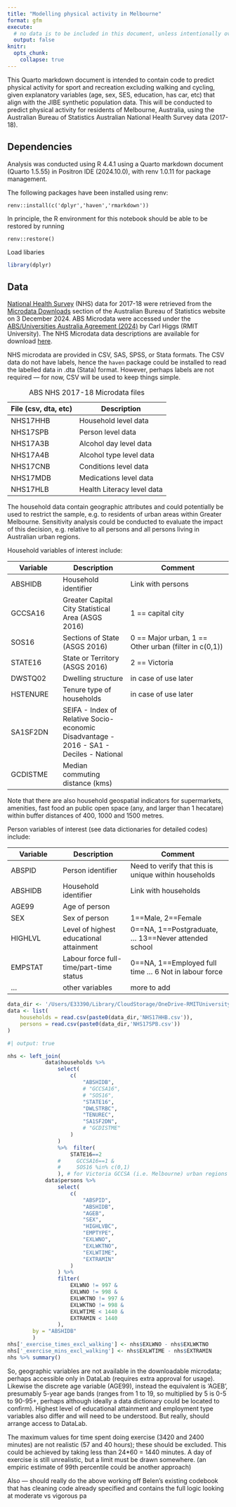 ```yaml
---
title: "Modelling physical activity in Melbourne"
format: gfm
execute:
  # no data is to be included in this document, unless intentionally over-ridden
  output: false 
knitr:
  opts_chunk: 
    collapse: true
---
```


This Quarto markdown document is intended to contain code to predict physical activity for sport and recreation excluding walking and cycling, given explanatory variables (age, sex, SES, education, has car, etc) that align with the JIBE synthetic population data.  This will be conducted to predict physical activity for residents of Melbourne, Australia, using the Australian Bureau of Statistics Australian National Health Survey data (2017-18).

## Dependencies

Analysis was conducted using R 4.4.1 using a Quarto markdown document (Quarto 1.5.55) in Positron IDE (2024.10.0), with renv 1.0.11 for package management.

The following packages have been installed using renv:

```
renv::install(c('dplyr','haven','rmarkdown'))
```

In principle, the R environment for this notebook should be able to be restored by running

```
renv::restore()
```

Load libaries

```r
library(dplyr)
```

## Data

[National Health Survey](https://www.abs.gov.au/statistics/microdata-tablebuilder/available-microdata-tablebuilder/national-health-survey) (NHS) data for 2017-18 were retrieved from the [Microdata Downloads](https://microdatadownload.abs.gov.au/MicrodataDownload/login.xhtml) section of the Australian Bureau of Statistics website on 3 December 2024.  ABS Microdata were accessed under the [ABS/Universities Australia Agreement (2024)](https://www.abs.gov.au/statistics/microdata-tablebuilder/absuniversities-australia-agreement) by Carl Higgs (RMIT University). The NHS Microdata data descriptions are available for download [here](https://www.abs.gov.au/statistics/microdata-tablebuilder/available-microdata-tablebuilder/national-health-survey#data-item-lists).

NHS microdata are provided in CSV, SAS, SPSS, or Stata formats.  The CSV data do not have labels, hence the `haven` package could be installed to read the labelled data in .dta (Stata) format.  However, perhaps labels are not required --- for now, CSV will be used to keep things simple.


|File (csv, dta, etc) | Description|
|-----|------------|
|NHS17HHB|Household level data|
|NHS17SPB|Person level data|
|NHS17A3B|Alcohol day level data|
|NHS17A4B|Alcohol type level data|
|NHS17CNB|Conditions level data|
|NHS17MDB|Medications level data|
|NHS17HLB|Health Literacy level data|

: ABS NHS 2017-18 Microdata files

The household data contain geographic attributes and could potentially be used to restrict the sample, e.g. to residents of urban areas within Greater Melbourne.  Sensitivity analysis could be conducted to evaluate the impact of this decision, e.g. relative to all persons and all persons living in Australian urban regions.

Household variables of interest include:

| Variable | Description | Comment |
|----------|-------------|-------------------|
| ABSHIDB  | Household identifier | Link with persons |
| GCCSA16  | Greater Capital City Statistical Area (ASGS 2016) | 1 == capital city |
| SOS16    | Sections of State (ASGS 2016) | 0 == Major urban, 1 == Other urban (filter in c(0,1)) |
| STATE16  | State or Territory (ASGS 2016) | 2 == Victoria |
| DWSTQ02  | Dwelling structure | in case of use later |
| HSTENURE | Tenure type of households | in case of use later  |
| SA1SF2DN | SEIFA - Index of Relative Socio-economic Disadvantage - 2016 - SA1 - Deciles - National | |
| GCDISTME | Median commuting distance (kms) |

Note that there are also household geospatial indicators for supermarkets, amenities, fast food an public open space (any, and larger than 1 hecatare) within buffer distances of 400, 1000 and 1500 metres.

Person variables of interest (see data dictionaries for detailed codes) include:

| Variable | Description | Comment |
|----------|-------------|-------------------|
| ABSPID   | Person identifier    | Need to verify that this is unique within households |
| ABSHIDB  | Household identifier | Link with households |
| AGE99    | Age of person | |
| SEX      | Sex of person | 1==Male, 2==Female |
| HIGHLVL  | Level of highest educational attainment | 0==NA, 1==Postgraduate, ... 13==Never attended school |
| EMPSTAT  | Labour force full-time/part-time status | 0==NA, 1==Employed full time ... 6 Not in labour force |
| ... | other variables | more to add |


```r
data_dir <- '/Users/E33390/Library/CloudStorage/OneDrive-RMITUniversity/projects/abs/microdata/NHS2017-18_CSV/NHS2017-18_CSV/'
data <- list(
    households = read.csv(paste0(data_dir,'NHS17HHB.csv')),
    persons = read.csv(paste0(data_dir,'NHS17SPB.csv'))
)
```

```r
#| output: true

nhs <- left_join(
            data$households %>% 
                select(
                    c( 
                        "ABSHIDB",
                        # "GCCSA16", 
                        # "SOS16",
                        "STATE16", 
                        "DWLSTRBC",
                        "TENUREC",
                        "SA1SF2DN", 
                        # "GCDISTME"
                    )
                )
                %>%  filter(
                    STATE16==2
                #     GCCSA16==1 &
                #     SOS16 %in% c(0,1)
                ), # for Victoria GCCSA (i.e. Melbourne) urban regions 
            data$persons %>% 
                select(
                    c(
                        "ABSPID",
                        "ABSHIDB",
                        "AGEB",
                        "SEX",
                        "HIGHLVBC",
                        "EMPTYPE",
                        "EXLWNO",
                        "EXLWKTNO",
                        "EXLWTIME",
                        "EXTRAMIN"
                    )
                ) %>%
                filter(
                    EXLWNO != 997 & 
                    EXLWNO != 998 & 
                    EXLWKTNO != 997 & 
                    EXLWKTNO != 998 & 
                    EXLWTIME < 1440 &
                    EXTRAMIN < 1440 
                ), 
        by = "ABSHIDB"
        ) 
nhs['_exercise_times_excl_walking'] <- nhs$EXLWNO - nhs$EXLWKTNO
nhs['_exercise_mins_excl_walking'] <- nhs$EXLWTIME - nhs$EXTRAMIN
nhs %>% summary()
```

So, geographic variables are not available in the downloadable microdata; perhaps accessible only in DataLab (requires extra approval for usage).  Likewise the discrete age variable (AGE99), instead the equivalent is 'AGEB', presumably 5-year age bands (ranges from 1 to 19, so multiplied by 5 is 0-5 to 90-95+, perhaps although ideally a data dictionary could be located to confirm).  Highest level of educational attainment and employment type variables also differ and will need to be understood.  But really, should arrange access to DataLab.

The maximum values for time spent doing exercise (3420 and 2400 minutes) are not realistic (57 and 40 hours); these should be excluded.  This could be achieved by taking less than 24*60 = 1440 minutes.  A day of exercise is still unrealistic, but a limit must be drawn somewhere. (an empiric estimate of 99th percentile could be another approach)

Also --- should really do the above working off Belen's existing codebook that has cleaning code already specified and contains the full logic looking at moderate vs vigorous pa